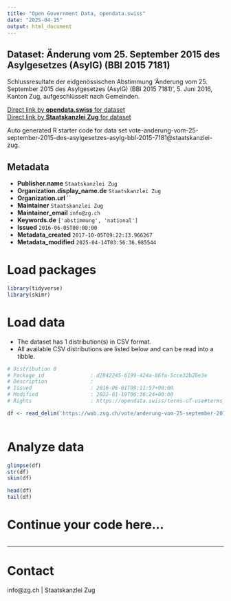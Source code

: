 ```yaml
---
title: "Open Government Data, opendata.swiss"
date: "2025-04-15"
output: html_document
---
```


## Dataset: Änderung vom 25. September 2015 des Asylgesetzes (AsylG) (BBl 2015 7181)

Schlussresultate der eidgenössischen Abstimmung 'Änderung vom 25. September 2015 des Asylgesetzes (AsylG) (BBl 2015 7181)', 5. Juni 2016, Kanton Zug, aufgeschlüsselt nach Gemeinden.

[Direct link by **opendata.swiss** for dataset](https://opendata.swiss/de/dataset/anderung-vom-25-september-2015-des-asylgesetzes-asylg-bbl-2015-7181)<br>
[Direct link by **Staatskanzlei Zug** for dataset](https://wab.zug.ch/vote/anderung-vom-25-september-2015-des-asylgesetzes-asylg-bbl-2015-7181/data)

Auto generated R starter code for data set vote-anderung-vom-25-september-2015-des-asylgesetzes-asylg-bbl-2015-7181@staatskanzlei-zug.

## Metadata

- **Publisher.name** `Staatskanzlei Zug`
- **Organization.display_name.de** `Staatskanzlei Zug`
- **Organization.url** ``
- **Maintainer** `Staatskanzlei Zug`
- **Maintainer_email** `info@zg.ch`
- **Keywords.de** `['abstimmung', 'national']`
- **Issued** `2016-06-05T00:00:00`
- **Metadata_created** `2017-10-05T09:22:13.966267`
- **Metadata_modified** `2025-04-14T03:56:36.985544`


# Load packages

```r

library(tidyverse)
library(skimr)

```

# Load data

-   The dataset has 1 distribution(s) in CSV format.
-   All available CSV distributions are listed below and can be read into a tibble.

```r

# Distribution 0
# Package_id               : d2842245-6199-424a-86fa-5cce32b26e3e
# Description              : 
# Issued                   : 2016-06-01T09:11:57+00:00
# Modified                 : 2022-01-19T06:36:24+00:00
# Rights                   : https://opendata.swiss/terms-of-use#terms_by

df <- read_delim('https://wab.zug.ch/vote/anderung-vom-25-september-2015-des-asylgesetzes-asylg-bbl-2015-7181/data-csv')



```

# Analyze data

```r

glimpse(df)
str(df)
skim(df)

head(df)
tail(df)

```

# Continue your code here...

```r

```

------------------------------------------------------------------------

# Contact

info@zg.ch | Staatskanzlei Zug

